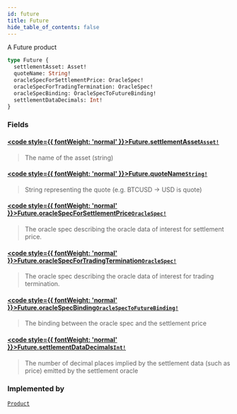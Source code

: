 ```yaml
---
id: future
title: Future
hide_table_of_contents: false
---
```








A Future product

```graphql
type Future {
  settlementAsset: Asset!
  quoteName: String!
  oracleSpecForSettlementPrice: OracleSpec!
  oracleSpecForTradingTermination: OracleSpec!
  oracleSpecBinding: OracleSpecToFutureBinding!
  settlementDataDecimals: Int!
}
```


### Fields

#### [<code style={{ fontWeight: 'normal' }}>Future.<b>settlementAsset</b></code>](#)<Bullet />[`Asset!`](/docs/testnet/graphql/objects/asset) <Badge class="secondary" text="non-null"/> <Badge class="secondary" text="object"/>
> The name of the asset (string)
> 

#### [<code style={{ fontWeight: 'normal' }}>Future.<b>quoteName</b></code>](#)<Bullet />[`String!`](/docs/testnet/graphql/scalars/string) <Badge class="secondary" text="non-null"/> <Badge class="secondary" text="scalar"/>
> String representing the quote (e.g. BTCUSD -&#x003E; USD is quote)
> 

#### [<code style={{ fontWeight: 'normal' }}>Future.<b>oracleSpecForSettlementPrice</b></code>](#)<Bullet />[`OracleSpec!`](/docs/testnet/graphql/objects/oracle-spec) <Badge class="secondary" text="non-null"/> <Badge class="secondary" text="object"/>
> The oracle spec describing the oracle data of interest for settlement price.
> 

#### [<code style={{ fontWeight: 'normal' }}>Future.<b>oracleSpecForTradingTermination</b></code>](#)<Bullet />[`OracleSpec!`](/docs/testnet/graphql/objects/oracle-spec) <Badge class="secondary" text="non-null"/> <Badge class="secondary" text="object"/>
> The oracle spec describing the oracle data of interest for trading termination.
> 

#### [<code style={{ fontWeight: 'normal' }}>Future.<b>oracleSpecBinding</b></code>](#)<Bullet />[`OracleSpecToFutureBinding!`](/docs/testnet/graphql/objects/oracle-spec-to-future-binding) <Badge class="secondary" text="non-null"/> <Badge class="secondary" text="object"/>
> The binding between the oracle spec and the settlement price
> 

#### [<code style={{ fontWeight: 'normal' }}>Future.<b>settlementDataDecimals</b></code>](#)<Bullet />[`Int!`](/docs/testnet/graphql/scalars/int) <Badge class="secondary" text="non-null"/> <Badge class="secondary" text="scalar"/>
> The number of decimal places implied by the settlement data (such as price) emitted by the settlement oracle
> 



### Implemented by

[`Product`](/docs/testnet/graphql/unions/product)  <Badge class="secondary" text="union"/>



